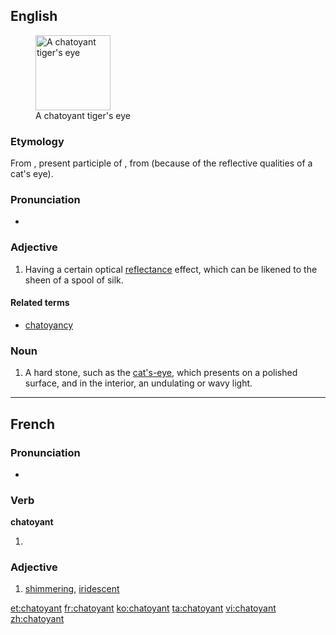 ==English==
{{wikipedia|chatoyancy}}
[[Image:Tigers-Eye.jpg|thumb|120px|right|A chatoyant tiger's eye]]

===Etymology===
From {{etyl|fr}} {{term|chatoyant|lang=fr}}, present participle of {{term|chatoyer|lang=fr}}, from {{term|chat||cat|lang=fr}} (because of the reflective qualities of a cat's eye).

===Pronunciation===
* {{a|US}} {{IPA|/ʃəˈtɔɪənt/}}

===Adjective===
{{en-adj}}

# {{context|jewelry}} Having a certain optical [[reflectance]] effect, which can be likened to the sheen of a spool of silk.

====Related terms====
* [[chatoyancy]]

===Noun===
{{en-noun}}

# {{mineral}} A hard stone, such as the [[cat's-eye]], which presents on a polished surface, and in the interior, an undulating or wavy light.

----

==French==

===Pronunciation===
* {{IPA|/ʃa.twa.jɑ̃/|lang=fr}}

===Verb===
'''chatoyant'''

# {{present participle of|chatoyer|lang=fr}}

===Adjective===
{{fr-adj}}

# [[shimmering]], [[iridescent]]

[[et:chatoyant]]
[[fr:chatoyant]]
[[ko:chatoyant]]
[[ta:chatoyant]]
[[vi:chatoyant]]
[[zh:chatoyant]]
